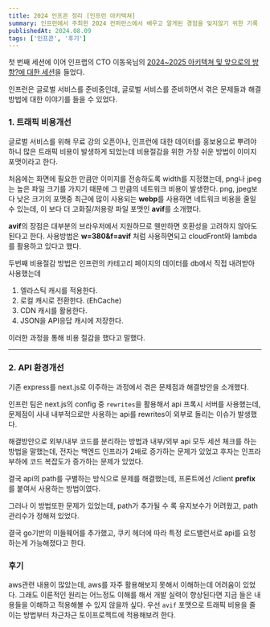 ```yaml
---
title: 2024 인프콘 정리 [인프런 아키텍쳐]
summary: 인프런에서 주최한 2024 컨퍼런스에서 배우고 알게된 경험을 잊지않기 위한 기록
publishedAt: 2024.08.09
tags: ['인프콘', '후기']
---
```


첫 번째 세션에 이어 인프랩의 CTO 이동욱님의 [2024~2025 아키텍쳐 및 앞으로의 방향?에 대한 세션](https://www.inflearn.com/conf/infcon-2024/session-detail/903/)을 들었다.

인프런은 글로벌 서비스를 준비중인데, 글로벌 서비스를 준비하면서 겪은 문제들과 해결방법에 대한 이야기를 들을 수 있었다.

### 1. 트래픽 비용개선

글로벌 서비스를 위해 무료 강의 오픈이나, 인프런에 대한 데이터를 홍보용으로 뿌려야하니 많은 트래픽 비용이 발생하게 되었는데 비용절감을 위한 가장 쉬운 방법이 이미지 포맷이라고 한다.

처음에는 화면에 필요한 만큼만 이미지를 전송하도록 width를 지정했는데, png나 jpeg는 높은 파일 크기를 가지기 때문에 그 만큼의 네트워크 비용이 발생한다.
png, jpeg보다 낮은 크기의 포맷중 최근에 많이 사용되는 **webp**를 사용하면 네트워크 비용을 줄일 수 있는데, 이 보다 더 고화질/저용량 파일 포맷인 **avif**를 소개했다.

**avif**의 장점은 대부분의 브라우저에서 지원하므로 웬만하면 호환성을 고려하지 않아도 된다고 한다.
사용방법은 **w=380&f=avif** 처럼 사용하면되고 cloudFront와 lambda를 활용하고 있다고 했다.

두번째 비용절감 방법은 인프런의 카테고리 페이지의 데이터를 db에서 직접 내려받아 사용했는데

1. 엘라스틱 캐시를 적용한다.
2. 로컬 캐시로 전환한다. (EhCache)
3. CDN 캐시를 활용한다.
4. JSON을 API응답 캐시에 저장한다.

이러한 과정을 통해 비용 절감을 했다고 말했다.

---

### 2. API 환경개선

기존 express를 next.js로 이주하는 과정에서 겪은 문제점과 해결방안을 소개했다.

인프런 팀은 next.js의 config 중 `rewrites`을 활용해서 api 프록시 서버를 사용했는데, 문제점이 사내 내부적으로만 사용하는 api를 rewrites이 외부로 돌리는 이슈가 발생했다.

해결방안으로 외부/내부 코드를 분리하는 방법과 내부/외부 api 모두 세션 체크를 하는 방법을 말했는데, 전자는 백엔드 인프라가 2배로 증가하는 문제가 있었고 후자는 인프라 부하에 코드 복잡도가 증가하는 문제가 있었다.

결국 api의 path를 구별하는 방식으로 문제를 해결했는데, 프론트에선 /client **prefix**를 붙여서 사용하는 방법이였다.

그러나 이 방법또한 문제가 있었는데, path가 추가될 수 록 유지보수가 어려웠고, path 관리수가 정해져 있었다.

결국 go기반의 미들웨어를 추가했고, 쿠키 헤더에 따라 특정 로드밸런서로 api를 요청하는게 가능해졌다고 한다.

### 후기

aws관련 내용이 많았는데, aws를 자주 활용해보지 못해서 이해하는데 어려움이 있었다. 그래도 이론적인 원리는 어느정도 이해를 해서 개발 실력이 향상된다면 지금 들은 내용들을 이해하고 적용해볼 수 있지 않을까 싶다.
우선 `avif` 포맷으로 트래픽 비용을 줄이는 방법부터 차근차근 토이프로젝트에 적용해보려 한다.
